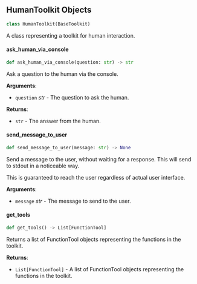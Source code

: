 <a id="camel.toolkits.human_toolkit"></a>

<a id="camel.toolkits.human_toolkit.HumanToolkit"></a>

## HumanToolkit Objects

```python
class HumanToolkit(BaseToolkit)
```

A class representing a toolkit for human interaction.

<a id="camel.toolkits.human_toolkit.HumanToolkit.ask_human_via_console"></a>

#### ask\_human\_via\_console

```python
def ask_human_via_console(question: str) -> str
```

Ask a question to the human via the console.

**Arguments**:

- `question` _str_ - The question to ask the human.
  

**Returns**:

- `str` - The answer from the human.

<a id="camel.toolkits.human_toolkit.HumanToolkit.send_message_to_user"></a>

#### send\_message\_to\_user

```python
def send_message_to_user(message: str) -> None
```

Send a message to the user, without waiting for
a response. This will send to stdout in a noticeable way.

This is guaranteed to reach the user regardless of
actual user interface.

**Arguments**:

- `message` _str_ - The message to send to the user.

<a id="camel.toolkits.human_toolkit.HumanToolkit.get_tools"></a>

#### get\_tools

```python
def get_tools() -> List[FunctionTool]
```

Returns a list of FunctionTool objects representing the
functions in the toolkit.

**Returns**:

- `List[FunctionTool]` - A list of FunctionTool objects
  representing the functions in the toolkit.

